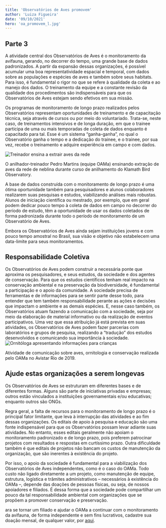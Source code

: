 ```yaml
---
title: 'Observatórios de Aves promovem'
author: 'Luiza Figueira'
date: '09/10/2021'
hero: 'oa_promovem_l.jpg'
---
```


<h2 class='text-lg font-semibold'>Parte 3</h2>

A atividade central dos Observatórios de Aves é o monitoramento da avifauna, gerando, no decorrer do tempo, uma grande base de dados padronizados. A partir da expansão dessas organizações, é possível acumular uma boa representatividade espacial e temporal, com dados sobre as populações e espécies de aves e também sobre seus habitats. Para isso, é fundamental o rigor no que se refere à qualidade da coleta e ao manejo dos dados. O treinamento da equipe e a constante revisão da qualidade dos procedimentos são indispensáveis para que os Observatórios de Aves estejam sendo efetivos em sua missão.

Os programas de monitoramento de longo prazo realizados pelos Observatórios representam oportunidades de treinamento e de capacitação técnica, seja através de cursos ou por meio do voluntariado. Trata-se, neste caso, de treinamentos intensivos e de longa duração, em que o trainee participa de uma ou mais temporadas de coleta de dados enquanto é capacitado para tal. Esse é um sistema “ganha-ganha”, no qual o Observatório ganha o tempo e a dedicação do trainee, e o trainee, por sua vez, recebe o treinamento e adquire experiência em campo e com dados.

<div class='my-8 flex flex-col items-center justify-center'>
  <Image
    src='/blog/oa_promovem/fig1.jpg'
    alt='Treinador ensina a extrair aves da rede'
  >

  </Image>
  <p class='px-8 font-light italic'>
    O anilhador-treinador Pedro Martins (equipe OAMa) ensinando extração de aves
    da rede de neblina durante curso de anilhamento do Klamath Bird Observatory.
  </p>
</div>

A base de dados construída com o monitoramento de longo prazo é uma ótima oportunidade também para pesquisadores e alunos colaboradores realizarem suas pesquisas e estudos, viabilizando análises mais robustas. Alunos de iniciação científica ou mestrado, por exemplo, que em geral podem dedicar pouco tempo à coleta de dados em campo no decorrer do período de estudo, têm a oportunidade de usar os dados coletados de forma padronizada durante todo o período de monitoramento de um Observatório de Aves.

Embora os Observatórios de Aves ainda sejam instituições jovens e com pouco tempo amostral no Brasil, sua visão e objetivo não estabelecem uma data-limite para seus monitoramentos.

<h2 class='mb-4 mt-16 text-xl font-bold'> Responsabilidade Coletiva </h2>
Os Observatórios de Aves podem construir a necessária ponte que aproxima os
pesquisadores, e seus estudos, da sociedade e dos agentes de conservação. Para
que os estudos científicos tenham real impacto na conservação ambiental e na
preservação da biodiversidade, é fundamental a participação e o apoio da
comunidade. A sociedade precisa de ferramentas e de informações para se sentir
parte desse todo, para entender que tem também responsabilidade perante as ações
e decisões que impactam o ambiente e as demais espécies. E, nesse caso também,
os Observatórios atuam fazendo a comunicação com a sociedade, seja por meio da
elaboração de material informativo ou da realização de eventos participativos.
Uma vez que essa atribuição já está prevista em suas atividades, os
Observatórios de Aves podem fazer parcerias com laboratórios e grupos de
pesquisa, realizando a “tradução” dos estudos desenvolvidos e comunicando sua
importância à sociedade.

<div class='mx-auto my-8 flex flex-col items-center justify-center'>
  <Image
    src='/blog/oa_promovem/fig2.jpg'
    alt='Ornitóloga apresentando informações para crianças'
  ></Image>
  <p class='px-8 font-light italic'>
    Atividade de comunicação sobre aves, ornitologia e conservação realizada
    pelo OAMa no Avistar Rio de 2019.
  </p>
</div>

<h2 class='mb-4 mt-16 text-xl font-bold'>
  Ajude estas organizações a serem longevas
</h2>

Os Observatórios de Aves se estruturam em diferentes bases e de diferentes formas. Alguns são parte de iniciativas privadas e empresas; outros estão vinculados a instituições governamentais e/ou educativas; enquanto outros são ONGs.

Regra geral, a falta de recursos para o monitoramento de longo prazo é o principal fator limitante, que leva à interrupção das atividades e ao fim dessas organizações. Os editais de apoio à pesquisa e educação são uma fonte indispensável para que os Observatórios possam levar adiante suas atividades. No entanto, esses editais geralmente não apoiam o monitoramento padronizado e de longo prazo, pois preferem patrocinar projetos com resultados e respostas em curtíssimo prazo. Outra dificuldade também é que editais de projetos não bancam os custos de manutenção da organização, que são inerentes à existência do projeto.

Por isso, o apoio da sociedade é fundamental para a viabilização dos Observatórios de Aves independentes, como é o caso do OAMa. Todo custo não ligado diretamente a um projeto, como manutenção de equipe, estrutura, logística e trâmites administrativos – necessários à existência do OAMa –, depende das doações de pessoas físicas, ou seja, de nossos apoiadores e filiados. É dessa forma que a sociedade pode compartilhar um pouco da tal responsabilidade ambiental com organizações que se propõem a promover conservação e preservação.

ara se tornar um filiado e ajudar o OAMa a continuar com o monitoramento da avifauna, de forma independente e sem fins lucrativos, cadastre sua doação mensal, de qualquer valor, por <a class="text-yellow-700" target="_blank" href="https://oama.eco.br/apoie">aqui</a>.
